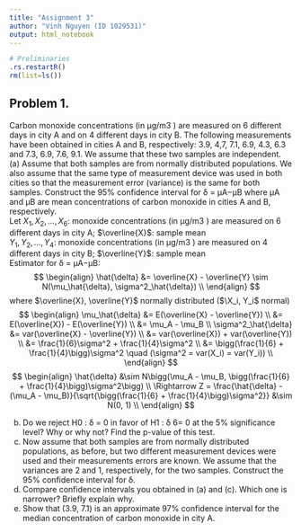 ```yaml
---
title: "Assignment 3"
author: "Vinh Nguyen (ID 1029531)"
output: html_notebook
---
```



```r
# Preliminaries
.rs.restartR()
rm(list=ls())
```

## Problem 1.  
Carbon monoxide concentrations (in µg/m3
) are measured on 6 different days in city
A and on 4 different days in city B. The following measurements have been obtained
in cities A and B, respectively: 3.9, 4,7, 7.1, 6.9, 4.3, 6.3 and 7.3, 6.9, 7.6, 9.1. We
assume that these two samples are independent.
(a) Assume that both samples are from normally distributed populations. We also
assume that the same type of measurement device was used in both cities so that
the measurement error (variance) is the same for both samples. Construct the
95% confidence interval for δ = µA−µB where µA and µB are mean concentrations
of carbon monoxide in cities A and B, respectively.  
Let $X_1, X_2, \dots , X_6$: monoxide concentrations (in µg/m3
) are measured on 6 different days in city A; $\overline{X}$: sample mean  
$Y_1, Y_2, \dots , Y_4$: monoxide concentrations (in µg/m3
) are measured on 4 different days in city B; $\overline{Y}$: sample mean  
Estimator for δ = µA−µB:  
$$
\begin{align}
\hat{\delta} &= \overline{X} - \overline{Y} \sim N(\mu_\hat{\delta}, \sigma^2_\hat{\delta}) \\
\end{align}
$$
where $\overline{X}, \overline{Y}$ normally distributed ($\X_i, Y_i$ normal)  
$$
\begin{align}
\mu_\hat{\delta} &= E(\overline{X} - \overline{Y}) \\
&= E(\overline{X}) - E(\overline{Y}) \\
&= \mu_A - \mu_B \\
\sigma^2_\hat{\delta} &= var(\overline{X} - \overline{Y}) \\
&= var(\overline{X}) + var(\overline{Y}) \\
&= \frac{1}{6}\sigma^2 + \frac{1}{4}\sigma^2 \\
&= \bigg(\frac{1}{6} + \frac{1}{4}\bigg)\sigma^2 \quad (\sigma^2 = var(X_i) = var(Y_i)) \\
\end{align}
$$
$$
\begin{align}
\hat{\delta} &\sim N\bigg(\mu_A - \mu_B, \bigg(\frac{1}{6} + \frac{1}{4}\bigg)\sigma^2\bigg) \\
\Rightarrow Z = \frac{\hat{\delta} - (\mu_A - \mu_B)}{\sqrt{\bigg(\frac{1}{6} + \frac{1}{4}\bigg)\sigma^2}} &\sim N(0, 1) \\
\end{align}
$$



(b) Do we reject H0 : δ = 0 in favor of H1 : δ 6= 0 at the 5% significance level? Why
or why not? Find the p-value of this test.
(c) Now assume that both samples are from normally distributed populations, as
before, but two different measurement devices were used and their measurements
errors are known. We assume that the variances are 2 and 1, respectively, for the
two samples. Construct the 95% confidence interval for δ.
(d) Compare confidence intervals you obtained in (a) and (c). Which one is narrower?
Briefly explain why.
(e) Show that (3.9, 7.1) is an approximate 97% confidence interval for the median
concentration of carbon monoxide in city A.